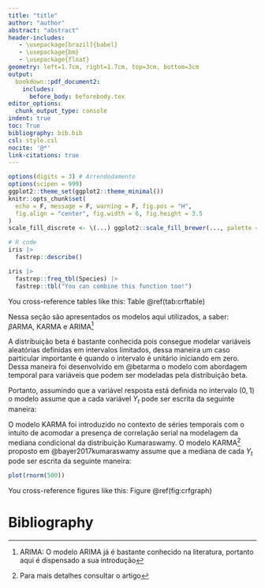 ```yaml
---
title: "title"
author: "author"
abstract: "abstract"
header-includes:
   - \usepackage[brazil]{babel}
   - \usepackage{bm}
   - \usepackage{float}
geometry: left=1.7cm, right=1.7cm, top=3cm, bottom=3cm
output:
  bookdown::pdf_document2:
    includes:
      before_body: beforebody.tex
editor_options:
  chunk_output_type: console
indent: true
toc: True
bibliography: bib.bib 
csl: style.csl
nocite: '@*'
link-citations: true
---
```





```r

options(digits = 3) # Arrendodamento
options(scipen = 999)
ggplot2::theme_set(ggplot2::theme_minimal())
knitr::opts_chunk$set(
  echo = F, message = F, warning = F, fig.pos = "H",
  fig.align = "center", fig.width = 6, fig.height = 3.5
)
scale_fill_discrete <- \(...) ggplot2::scale_fill_brewer(..., palette = "Set2")
```


\section{Introdução}
```r
# R code
iris |>
  fastrep::describe()
```
```r

iris |>
  fastrep::freq_tbl(Species) |>
  fastrep::tbl("You can combine this function too!")
```
You cross-reference tables like this: Table \@ref(tab:crftable)

\section{Metodologia}
Nessa seção são apresentados os modelos aqui utilizados, a saber: $\beta$ARMA, KARMA e ARIMA^[ARIMA: O modelo ARIMA já é bastante conhecido na literatura, portanto aqui é dispensado a sua introdução]

\subsection{Modelo $\beta$ARMA}
A distribuição beta é bastante conhecida pois consegue modelar variáveis aleatórias definidas em intervalos limitados, dessa maneira um caso particular importante é quando o intervalo é unitário iniciando em zero. Dessa maneira foi desenvolvido em @betarma o modelo com abordagem temporal para variáveis que podem ser modeladas pela distribuição beta.

Portanto, assumindo que a variável resposta está definida no intervalo $(0,1)$ o modelo assume que a cada variável $Y_t$ pode ser escrita da seguinte maneira:

\begin{align}
g(\mu_t)=\alpha+x_t^{T}\beta+\sum_{i=1}^{p}\varphi_i[g(y_{t-i})-x_{t-1}^{T}\beta]+\sum_{j=1}^{q}\theta_{j}r_{t-j}
\end{align}


\subsection{Modelo KARMA}
O modelo KARMA foi introduzido no contexto de séries temporais com o intuito de acomodar a presença de correlação serial na modelagem da mediana condicional da distribuição Kumaraswamy. O modelo KARMA^[Para mais detalhes consultar o artigo] proposto em @bayer2017kumaraswamy assume que a mediana de cada $Y_t$ pode ser escrita da seguinte maneira:

\begin{align}
g(\mu_t)=\alpha+x_t^{T}\beta+\sum_{i=1}^{p}\varphi_i[g(y_{t-i})-x_{t-1}^{T}\beta]+\sum_{j=1}^{q}\theta_{j}r_{t-j}
\end{align}

\section{Ajuste dos Modelos}


```r
plot(rnorm(500))
```

\section{Desenvolvimento}


\section{Conclusão}

You cross-reference figures like this: Figure \@ref(fig:crfgraph)


# Bibliography



